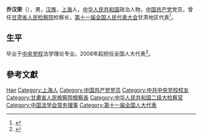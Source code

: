 '''乔汉荣'''（{{bd|1954年|4月|}}），男，[[汉族|汉族]]，[[上海市|上海]]人，[[中华人民共和国|中华人民共和国]]政治人物，[[中国共产党|中国共产党]]党员，曾任[[甘肃省人民检察院|甘肃省人民检察院]]检察长，[[第十一届全国人民代表大会|第十一届全国人民代表大会]]甘肃地区代表<ref>{{cite web|author=新华网|title=第十一届全国人大代表|url=http://news.xinhuanet.com/ziliao/2008-03/03/content_7708230.htm?node=36628|publisher=新华网|accessdate=2014-01-07|archive-date=2014-01-10|archive-url=https://web.archive.org/web/20140110211415/http://news.xinhuanet.com/ziliao/2008-03/03/content_7708230.htm?node=36628|dead-url=no}}</ref>。

== 生平 ==
毕业于[[中央党校|中央党校]]法学理论专业。2008年起担任全国人大代表<ref>{{cite news|title=全国人大代表信息-乔汉荣|url=http://210.82.31.1:8084/delegate/viewDelegate.action?dbid=112523|accessdate=2013-04-05|newspaper=全国人大网|archive-url=https://web.archive.org/web/20140528031001/http://www.npc.gov.cn/delegate/viewDelegate.action?dbid=112523|archive-date=2014-05-28|dead-url=yes}}</ref>。

== 參考文獻 ==
{{reflist}}

{{Navboxes 
| title  = 乔汉荣在[[中国法学会|中国法学会]]的职务
| list1  =
{{中国法学会第七届理事会}}
}}

{{Authority control}}
{{DEFAULTSORT:Qiao乔}}
[[Category:乔姓|Han]]
[[Category:上海人|Category:上海人]]
[[Category:中国共产党党员|Category:中国共产党党员]]
[[Category:中共中央党校校友|Category:中共中央党校校友]]
[[Category:甘肅省人民檢察院檢察長|Category:甘肅省人民檢察院檢察長]]
[[Category:中华人民共和国二级大检察官|Category:中华人民共和国二级大检察官]]
[[Category:中国法学会常务理事|Category:中国法学会常务理事]]
[[Category:第十一届全国人大代表|Category:第十一届全国人大代表]]